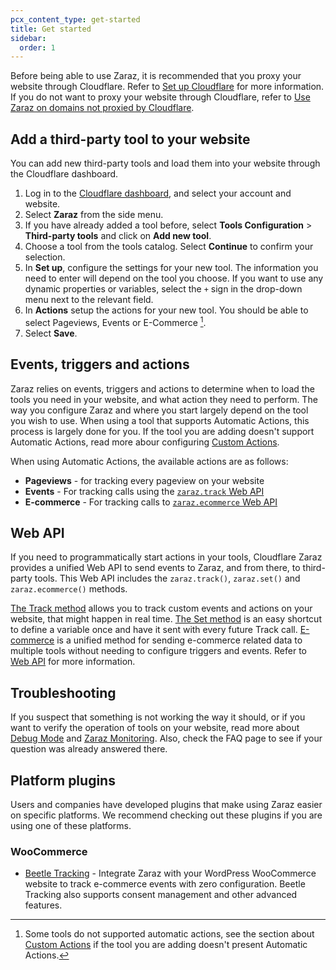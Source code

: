 ```yaml
---
pcx_content_type: get-started
title: Get started
sidebar:
  order: 1
---
```


Before being able to use Zaraz, it is recommended that you proxy your website through Cloudflare. Refer to [Set up Cloudflare](/fundamentals/setup/) for more information. If you do not want to proxy your website through Cloudflare, refer to [Use Zaraz on domains not proxied by Cloudflare](/zaraz/advanced/domains-not-proxied/).

## Add a third-party tool to your website

You can add new third-party tools and load them into your website through the Cloudflare dashboard.

1. Log in to the [Cloudflare dashboard](https://dash.cloudflare.com/login), and select your account and website.
2. Select **Zaraz** from the side menu.
3. If you have already added a tool before, select **Tools Configuration** > **Third-party tools** and click on **Add new tool**.
4. Choose a tool from the tools catalog. Select **Continue** to confirm your selection.
5. In **Set up**, configure the settings for your new tool. The information you need to enter will depend on the tool you choose. If you want to use any dynamic properties or variables, select the `+` sign in the drop-down menu next to the relevant field.
6. In **Actions** setup the actions for your new tool. You should be able to select Pageviews, Events or E-Commerce [^1].
7. Select **Save**. 

[^1]: Some tools do not supported automatic actions, see the section about [Custom Actions](/zaraz/custom-actions) if the tool you are adding doesn't present Automatic Actions.

## Events, triggers and actions

Zaraz relies on events, triggers and actions to determine when to load the tools you need in your website, and what action they need to perform. The way you configure Zaraz and where you start largely depend on the tool you wish to use. When using a tool that supports Automatic Actions, this process is largely done for you. If the tool you are adding doesn't support Automatic Actions, read more abour configuring [Custom Actions](/zaraz/custom-actions).

When using Automatic Actions, the available actions are as follows:

- **Pageviews** - for tracking every pageview on your website
- **Events** - For tracking calls using the [`zaraz.track` Web API](/zaraz/web-api/track)
- **E-commerce** - For tracking calls to [`zaraz.ecommerce` Web API](/zaraz/web-api/ecommerce)

## Web API

If you need to programmatically start actions in your tools, Cloudflare Zaraz provides a unified Web API to send events to Zaraz, and from there, to third-party tools. This Web API includes the `zaraz.track()`, `zaraz.set()` and `zaraz.ecommerce()` methods.

[The Track method](/zaraz/web-api/track/) allows you to track custom events and actions on your website, that might happen in real time. [The Set method](/zaraz/web-api/set/) is an easy shortcut to define a variable once and have it sent with every future Track call. [E-commerce](/zaraz/web-api/ecommerce/) is a unified method for sending e-commerce related data to multiple tools without needing to configure triggers and events. Refer to [Web API](/zaraz/web-api/) for more information.

## Troubleshooting

If you suspect that something is not working the way it should, or if you want to verify the operation of tools on your website, read more about [Debug Mode](/zaraz/web-api/debug-mode/) and [Zaraz Monitoring](/zaraz/monitoring/). Also, check the FAQ page to see if your question was already answered there.

## Platform plugins

Users and companies have developed plugins that make using Zaraz easier on specific platforms. We recommend checking out these plugins if you are using one of these platforms.

### WooCommerce

- [Beetle Tracking](https://beetle-tracking.com/) - Integrate Zaraz with your WordPress WooCommerce website to track e-commerce events with zero configuration. Beetle Tracking also supports consent management and other advanced features.
